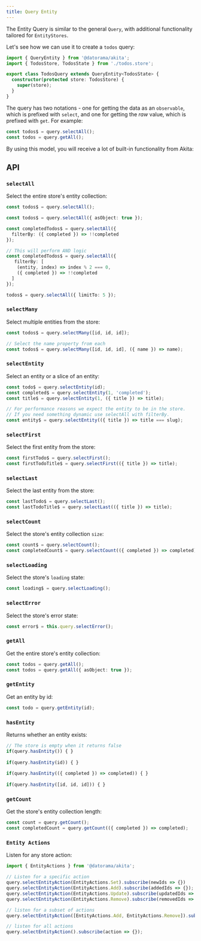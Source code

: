 ```yaml
---
title: Query Entity
---
```


The Entity Query is similar to the general `Query`, with additional functionality tailored for `EntityStores`.

Let's see how we can use it to create a `todos` query:

```ts title="todos.query.ts"
import { QueryEntity } from '@datorama/akita';
import { TodosStore, TodosState } from './todos.store';

export class TodosQuery extends QueryEntity<TodosState> {
  constructor(protected store: TodosStore) {
    super(store);
  }
}
```

The query has two notations - one for getting the data as an `observable`, which is prefixed with `select`, and one for getting the _raw_ value, which is prefixed with `get`. For example:

```ts
const todos$ = query.selectAll();
const todos = query.getAll();
```

By using this model, you will receive a lot of built-in functionality from Akita:

## API

### `selectAll`

Select the entire store's entity collection:
```ts
const todos$ = query.selectAll();

const todos$ = query.selectAll({ asObject: true });

const completedTodos$ = query.selectAll({
  filterBy: ({ completed }) => !!completed
});

// This will perform AND logic
const completedTodos$ = query.selectAll({  
   filterBy: [   
    (entity, index) => index % 2 === 0,   
    ({ completed }) => !!completed  
  ]
});

todos$ = query.selectAll({ limitTo: 5 });
```

### `selectMany`

Select multiple entities from the store:

```ts
const todos$ = query.selectMany([id, id, id]);

// Select the name property from each
const todos$ = query.selectMany([id, id, id], ({ name }) => name);
```

### `selectEntity`

Select an entity or a slice of an entity:

```ts
const todo$ = query.selectEntity(id);
const completed$ = query.selectEntity(1, 'completed');
const title$ = query.selectEntity(1, ({ title }) => title);

// For performance reasons we expect the entity to be in the store.
// If you need something dynamic use selectAll with filterBy.
const entity$ = query.selectEntity(({ title }) => title === slug);
```

### `selectFirst`

Select the first entity from the store:

```ts
const firstTodo$ = query.selectFirst();
const firstTodoTitle$ = query.selectFirst(({ title }) => title);
```

### `selectLast`

Select the last entity from the store:

```ts
const lastTodo$ = query.selectLast();
const lastTodoTitle$ = query.selectLast(({ title }) => title);
```

### `selectCount`

Select the store's entity collection `size`:

```ts
const count$ = query.selectCount();
const completedCount$ = query.selectCount(({ completed }) => completed);
```

### `selectLoading`

Select the store's `loading` state:

```ts
const loading$ = query.selectLoading();
```

### `selectError`

Select the store's error state:

```ts
const error$ = this.query.selectError();
```

### `getAll`

Get the entire store's entity collection:

```ts
const todos = query.getAll();
const todos = query.getAll({ asObject: true });
```

### `getEntity`

Get an entity by id:

```ts
const todo = query.getEntity(id);
```

### `hasEntity`

Returns whether an entity exists:

```ts
// The store is empty when it returns false
if(query.hasEntity()) { } 
  
if(query.hasEntity(id)) { }
 
if(query.hasEntity(({ completed }) => completed)) { }
 
if(query.hasEntity([id, id, id])) { }
```

### `getCount`

Get the store's entity collection length:

```ts
const count = query.getCount();
const completedCount = query.getCount(({ completed }) => completed);
```

### `Entity Actions`

Listen for any store action:

```ts
import { EntityActions } from '@datorama/akita';

// Listen for a specific action
query.selectEntityAction(EntityActions.Set).subscribe(newIds => {})
query.selectEntityAction(EntityActions.Add).subscribe(addedIds => {});
query.selectEntityAction(EntityActions.Update).subscribe(updatedIds => {});
query.selectEntityAction(EntityActions.Remove).subscribe(removedIds => {});

// listen for a subset of actions
query.selectEntityAction([EntityActions.Add, EntityActions.Remove]).subscribe(action => {});

// listen for all actions
query.selectEntityAction().subscribe(action => {});
```